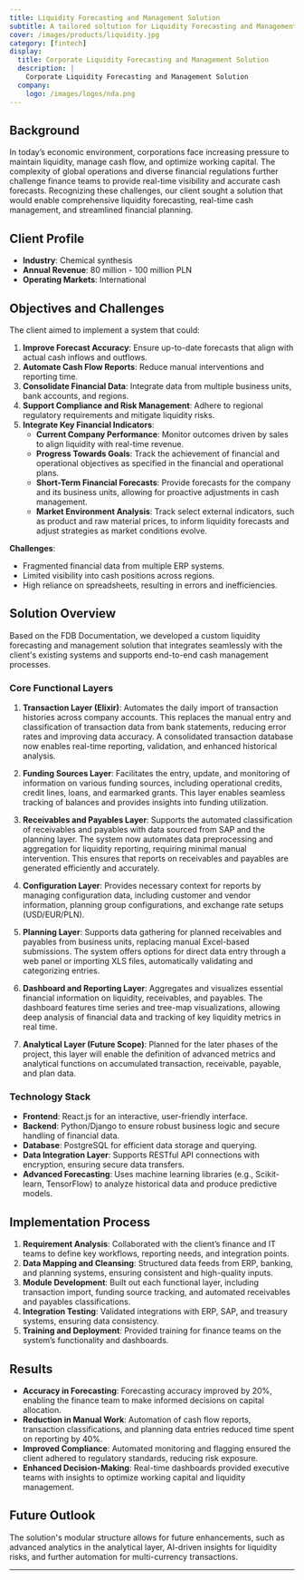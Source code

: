 ```yaml
---
title: Liquidity Forecasting and Management Solution
subtitle: A tailored soltution for Liquidity Forecasting and Management
cover: /images/products/liquidity.jpg
category: [fintech]
display:
  title: Corporate Liquidity Forecasting and Management Solution
  description: |
    Corporate Liquidity Forecasting and Management Solution
  company:
    logo: /images/logos/nda.png
---
```


## Background
In today’s economic environment, corporations face increasing pressure to maintain liquidity, manage cash flow, and optimize working capital. The complexity of global operations and diverse financial regulations further challenge finance teams to provide real-time visibility and accurate cash forecasts. Recognizing these challenges, our client sought a solution that would enable comprehensive liquidity forecasting, real-time cash management, and streamlined financial planning.

## Client Profile
- **Industry**: Chemical synthesis
- **Annual Revenue**: 80 million - 100 million PLN
- **Operating Markets**: International

## Objectives and Challenges
The client aimed to implement a system that could:
1. **Improve Forecast Accuracy**: Ensure up-to-date forecasts that align with actual cash inflows and outflows.
2. **Automate Cash Flow Reports**: Reduce manual interventions and reporting time.
3. **Consolidate Financial Data**: Integrate data from multiple business units, bank accounts, and regions.
4. **Support Compliance and Risk Management**: Adhere to regional regulatory requirements and mitigate liquidity risks.
5. **Integrate Key Financial Indicators**:
   - **Current Company Performance**: Monitor outcomes driven by sales to align liquidity with real-time revenue.
   - **Progress Towards Goals**: Track the achievement of financial and operational objectives as specified in the financial and operational plans.
   - **Short-Term Financial Forecasts**: Provide forecasts for the company and its business units, allowing for proactive adjustments in cash management.
   - **Market Environment Analysis**: Track select external indicators, such as product and raw material prices, to inform liquidity forecasts and adjust strategies as market conditions evolve.

**Challenges**:
- Fragmented financial data from multiple ERP systems.
- Limited visibility into cash positions across regions.
- High reliance on spreadsheets, resulting in errors and inefficiencies.

## Solution Overview
Based on the FDB Documentation, we developed a custom liquidity forecasting and management solution that integrates seamlessly with the client's existing systems and supports end-to-end cash management processes.

### Core Functional Layers
1. **Transaction Layer (Elixir)**: Automates the daily import of transaction histories across company accounts. This replaces the manual entry and classification of transaction data from bank statements, reducing error rates and improving data accuracy. A consolidated transaction database now enables real-time reporting, validation, and enhanced historical analysis.

2. **Funding Sources Layer**: Facilitates the entry, update, and monitoring of information on various funding sources, including operational credits, credit lines, loans, and earmarked grants. This layer enables seamless tracking of balances and provides insights into funding utilization.

3. **Receivables and Payables Layer**: Supports the automated classification of receivables and payables with data sourced from SAP and the planning layer. The system now automates data preprocessing and aggregation for liquidity reporting, requiring minimal manual intervention. This ensures that reports on receivables and payables are generated efficiently and accurately.

4. **Configuration Layer**: Provides necessary context for reports by managing configuration data, including customer and vendor information, planning group configurations, and exchange rate setups (USD/EUR/PLN).

5. **Planning Layer**: Supports data gathering for planned receivables and payables from business units, replacing manual Excel-based submissions. The system offers options for direct data entry through a web panel or importing XLS files, automatically validating and categorizing entries.

6. **Dashboard and Reporting Layer**: Aggregates and visualizes essential financial information on liquidity, receivables, and payables. The dashboard features time series and tree-map visualizations, allowing deep analysis of financial data and tracking of key liquidity metrics in real time.

7. **Analytical Layer (Future Scope)**: Planned for the later phases of the project, this layer will enable the definition of advanced metrics and analytical functions on accumulated transaction, receivable, payable, and plan data.

### Technology Stack
- **Frontend**: React.js for an interactive, user-friendly interface.
- **Backend**: Python/Django to ensure robust business logic and secure handling of financial data.
- **Database**: PostgreSQL for efficient data storage and querying.
- **Data Integration Layer**: Supports RESTful API connections with encryption, ensuring secure data transfers.
- **Advanced Forecasting**: Uses machine learning libraries (e.g., Scikit-learn, TensorFlow) to analyze historical data and produce predictive models.

## Implementation Process
1. **Requirement Analysis**: Collaborated with the client’s finance and IT teams to define key workflows, reporting needs, and integration points.
2. **Data Mapping and Cleansing**: Structured data feeds from ERP, banking, and planning systems, ensuring consistent and high-quality inputs.
3. **Module Development**: Built out each functional layer, including transaction import, funding source tracking, and automated receivables and payables classifications.
4. **Integration Testing**: Validated integrations with ERP, SAP, and treasury systems, ensuring data consistency.
5. **Training and Deployment**: Provided training for finance teams on the system’s functionality and dashboards.

## Results
- **Accuracy in Forecasting**: Forecasting accuracy improved by 20%, enabling the finance team to make informed decisions on capital allocation.
- **Reduction in Manual Work**: Automation of cash flow reports, transaction classifications, and planning data entries reduced time spent on reporting by 40%.
- **Improved Compliance**: Automated monitoring and flagging ensured the client adhered to regulatory standards, reducing risk exposure.
- **Enhanced Decision-Making**: Real-time dashboards provided executive teams with insights to optimize working capital and liquidity management.

## Future Outlook
The solution's modular structure allows for future enhancements, such as advanced analytics in the analytical layer, AI-driven insights for liquidity risks, and further automation for multi-currency transactions.

---